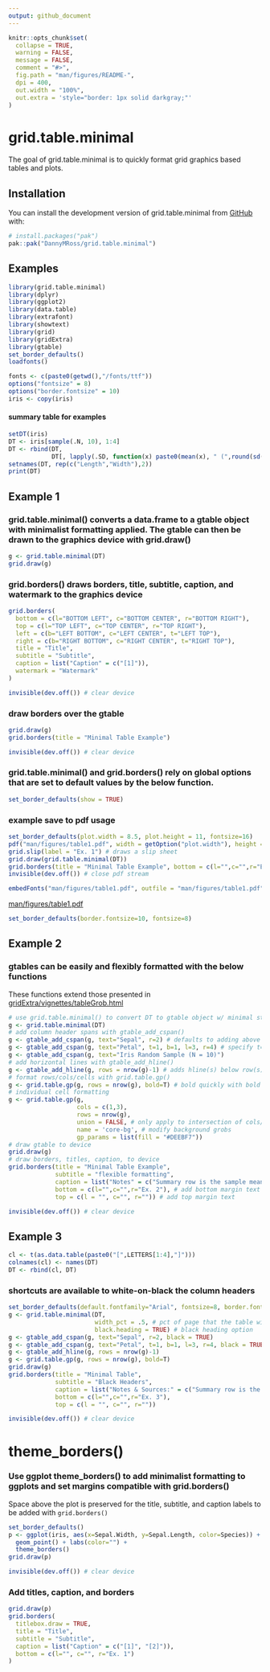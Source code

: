 ```yaml
---
output: github_document
---
```


<!-- README.md is generated from README.Rmd. Please edit that file -->

```r
knitr::opts_chunk$set(
  collapse = TRUE,
  warning = FALSE,
  message = FALSE,
  comment = "#>",
  fig.path = "man/figures/README-",
  dpi = 400,
  out.width = "100%",
  out.extra = 'style="border: 1px solid darkgray;"'
)
```

# grid.table.minimal

<!-- badges: start -->
<!-- badges: end -->

The goal of grid.table.minimal is to quickly format grid graphics based tables and plots.

## Installation

You can install the development version of grid.table.minimal from [GitHub](https://github.com/) with:

``` r
# install.packages("pak")
pak::pak("DannyMRoss/grid.table.minimal")
```

## Examples

```r
library(grid.table.minimal)
library(dplyr)
library(ggplot2)
library(data.table)
library(extrafont)
library(showtext)
library(grid)
library(gridExtra)
library(gtable)
set_border_defaults()
loadfonts()
```

```r
fonts <- c(paste0(getwd(),"/fonts/ttf"))
options("fontsize" = 8)
options("border.fontsize" = 10)
iris <- copy(iris)
```

#### summary table for examples
```r
setDT(iris)
DT <- iris[sample(.N, 10), 1:4]
DT <- rbind(DT, 
            DT[, lapply(.SD, function(x) paste0(mean(x), " (",round(sd(x),2),")"))])
setnames(DT, rep(c("Length","Width"),2))
print(DT)
```

## Example 1
### grid.table.minimal() converts a data.frame to a gtable object with minimalist formatting applied. The gtable can then be drawn to the graphics device with grid.draw()
```r
g <- grid.table.minimal(DT)
grid.draw(g)
```

### grid.borders() draws borders, title, subtitle, caption, and watermark to the graphics device
```r
grid.borders(
  bottom = c(l="BOTTOM LEFT", c="BOTTOM CENTER", r="BOTTOM RIGHT"), 
  top = c(l="TOP LEFT", c="TOP CENTER", r="TOP RIGHT"),
  left = c(b="LEFT BOTTOM", c="LEFT CENTER", t="LEFT TOP"),
  right = c(b="RIGHT BOTTOM", c="RIGHT CENTER", t="RIGHT TOP"),
  title = "Title",
  subtitle = "Subtitle",
  caption = list("Caption" = c("[1]")),
  watermark = "Watermark"
)
```

```r
invisible(dev.off()) # clear device
```

### draw borders over the gtable
```r
grid.draw(g)
grid.borders(title = "Minimal Table Example")
```

```r
invisible(dev.off()) # clear device
```

### grid.table.minimal() and grid.borders() rely on global options that are set to default values by the below function.
```r
set_border_defaults(show = TRUE)
```

### example save to pdf usage
```r
set_border_defaults(plot.width = 8.5, plot.height = 11, fontsize=16)
pdf("man/figures/table1.pdf", width = getOption("plot.width"), height = getOption("plot.height")) # start pdf stream
grid.slip(label = "Ex. 1") # draws a slip sheet
grid.draw(grid.table.minimal(DT))
grid.borders(title = "Minimal Table Example", bottom = c(l="",c="",r="Ex. 1"))
invisible(dev.off()) # close pdf stream
```

```r
embedFonts("man/figures/table1.pdf", outfile = "man/figures/table1.pdf", fontpaths = fonts) # in case user does not have fonts installed
```

[man/figures/table1.pdf](man/figures/table1.pdf)

```r
set_border_defaults(border.fontsize=10, fontsize=8)
```

## Example 2
### gtables can be easily and flexibly formatted with the below functions
These functions extend those presented in [gridExtra/vignettes/tableGrob.html](https://cran.r-project.org/web/packages/gridExtra/vignettes/tableGrob.html) 
```r
# use grid.table.minimal() to convert DT to gtable object w/ minimal styling applied
g <- grid.table.minimal(DT)
# add column header spans with gtable_add_cspan()
g <- gtable_add_cspan(g, text="Sepal", r=2) # defaults to adding above 
g <- gtable_add_cspan(g, text="Petal", t=1, b=1, l=3, r=4) # specify t=b=1 to add to the existing top row
g <- gtable_add_cspan(g, text="Iris Random Sample (N = 10)")
# add horizontal lines with gtable_add_hline()
g <- gtable_add_hline(g, rows = nrow(g)-1) # adds hline(s) below row(s)
# format rows/cols/cells with grid.table.gp()
g <- grid.table.gp(g, rows = nrow(g), bold=T) # bold quickly with bold parameter
# individual cell formatting
g <- grid.table.gp(g, 
                   cols = c(1,3), 
                   rows = nrow(g), 
                   union = FALSE, # only apply to intersection of cols/rows
                   name = 'core-bg', # modify background grobs
                   gp_params = list(fill = "#DEEBF7"))
# draw gtable to device
grid.draw(g)
# draw borders, titles, caption, to device
grid.borders(title = "Minimal Table Example",
             subtitle = "flexible formatting",
             caption = list("Notes" = c("Summary row is the sample mean (sd).")),
             bottom = c(l="",c="",r="Ex. 2"), # add bottom margin text
             top = c(l = "", c="", r="")) # add top margin text
```

```r
invisible(dev.off()) # clear device
```

## Example 3
```r
cl <- t(as.data.table(paste0("[",LETTERS[1:4],"]")))
colnames(cl) <- names(DT)
DT <- rbind(cl, DT)
```
### shortcuts are available to white-on-black the column headers
```r
set_border_defaults(default.fontfamily="Arial", fontsize=8, border.fontsize=10) # change default font and fontsize
g <- grid.table.minimal(DT, 
                        width_pct = .5, # pct of page that the table will take up
                        black.heading = TRUE) # black heading option
g <- gtable_add_cspan(g, text="Sepal", r=2, black = TRUE) 
g <- gtable_add_cspan(g, text="Petal", t=1, b=1, l=3, r=4, black = TRUE)
g <- gtable_add_hline(g, rows = nrow(g)-1)
g <- grid.table.gp(g, rows = nrow(g), bold=T)
grid.draw(g)
grid.borders(title = "Minimal Table",
             subtitle = "Black Headers",
             caption = list("Notes & Sources:" = c("Summary row is the sample mean (sd).")),
             bottom = c(l="",c="",r="Ex. 3"),
             top = c(l = "", c="", r=""))
```

```r
invisible(dev.off()) # clear device
```

# theme_borders()
### Use ggplot theme_borders() to add minimalist formatting to ggplots and set margins compatible with grid.borders()
Space above the plot is preserved for the title, subtitle, and caption labels to be added with `grid.borders()`
```r
set_border_defaults()
p <- ggplot(iris, aes(x=Sepal.Width, y=Sepal.Length, color=Species)) + 
  geom_point() + labs(color="") +
  theme_borders()
grid.draw(p)
```

```r
invisible(dev.off()) # clear device
```

### Add titles, caption, and borders
```r
grid.draw(p)
grid.borders(
  titlebox.draw = TRUE,
  title = "Title",
  subtitle = "Subtitle",
  caption = list("Caption" = c("[1]", "[2]")),
  bottom = c(l="", c="", r="Ex. 1")
)
```


